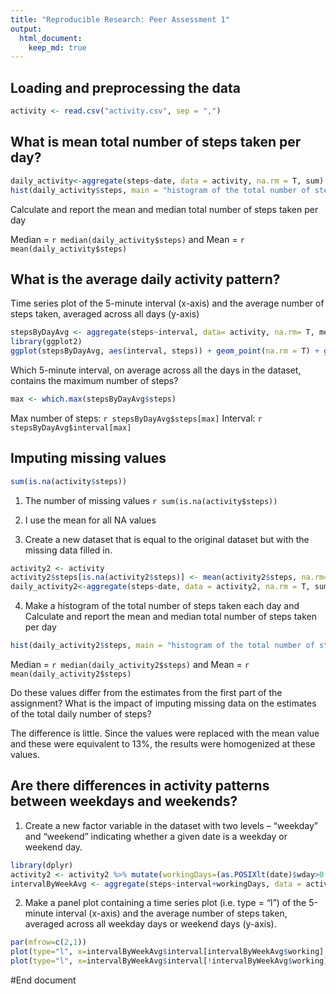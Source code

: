 ```yaml
---
title: "Reproducible Research: Peer Assessment 1"
output: 
  html_document:
    keep_md: true
---
```



## Loading and preprocessing the data
```r
activity <- read.csv("activity.csv", sep = ",")
```


## What is mean total number of steps taken per day?
```r
daily_activity<-aggregate(steps~date, data = activity, na.rm = T, sum)
hist(daily_activity$steps, main = "histogram of the total number of steps taken each day")
```


Calculate and report the mean and median total number of steps taken per day

Median = `r median(daily_activity$steps)` and Mean = `r mean(daily_activity$steps)`

## What is the average daily activity pattern?

Time series plot of the 5-minute interval (x-axis) and the average number of steps taken, averaged across all days (y-axis)

```r
stepsByDayAvg <- aggregate(steps~interval, data= activity, na.rm= T, mean)
library(ggplot2)
ggplot(stepsByDayAvg, aes(interval, steps)) + geom_point(na.rm = T) + geom_hline(yintercept = mean(stepsByDayAvg$steps), color="blue")
```

Which 5-minute interval, on average across all the days in the dataset, contains the maximum number of steps?

```r
max <- which.max(stepsByDayAvg$steps)
```

Max number of steps: `r stepsByDayAvg$steps[max]`
Interval: `r stepsByDayAvg$interval[max]` 



## Imputing missing values

```r
sum(is.na(activity$steps))
```

1. The number of missing values `r sum(is.na(activity$steps))`

2. I use the mean for all NA values

3. Create a new dataset that is equal to the original dataset but with the missing data filled in.
```r
activity2 <- activity
activity2$steps[is.na(activity2$steps)] <- mean(activity2$steps, na.rm=T)
daily_activity2<-aggregate(steps~date, data = activity2, na.rm = T, sum)
```
4. Make a histogram of the total number of steps taken each day and Calculate and report the mean and median total number of steps taken per day
```r
hist(daily_activity2$steps, main = "histogram of the total number of steps taken each day (without NA)")
```

Median = `r median(daily_activity2$steps)` and Mean = `r mean(daily_activity2$steps)`

Do these values differ from the estimates from the first part of the assignment? What is the impact of imputing missing data on the estimates of the total daily number of steps?

The difference is little. Since the values were replaced with the mean value and these were equivalent to 13%, the results were homogenized at these values.


## Are there differences in activity patterns between weekdays and weekends?

1. Create a new factor variable in the dataset with two levels -- "weekday" and "weekend" indicating whether a given date is a weekday or weekend day.

```r
library(dplyr)
activity2 <- activity2 %>% mutate(workingDays=(as.POSIXlt(date)$wday>0 & as.POSIXlt(date)$wday<6))
intervalByWeekAvg <- aggregate(steps~interval+workingDays, data = activity2, mean)
```

2. Make a panel plot containing a time series plot (i.e. type = "l") of the 5-minute interval (x-axis) and the average number of steps taken, averaged across all weekday days or weekend days (y-axis). 
```r
par(mfrow=c(2,1))
plot(type="l", x=intervalByWeekAvg$interval[intervalByWeekAvg$working], y=intervalByWeekAvg$steps[intervalByWeekAvg$working],xlab="Interval",ylab="workday") 
plot(type="l", x=intervalByWeekAvg$interval[!intervalByWeekAvg$working], y=intervalByWeekAvg$steps[!intervalByWeekAvg$working],xlab="Interval",ylab="weekend")
```


#End document